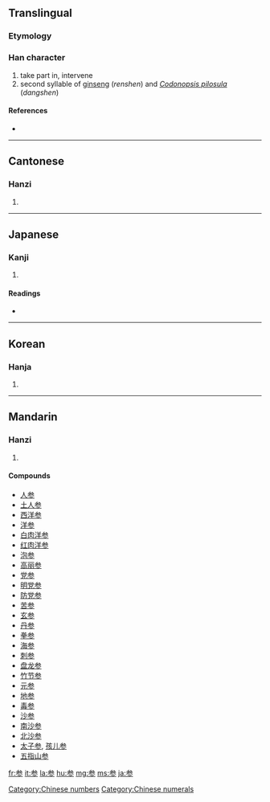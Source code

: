 {{also|參|叁|薓}}
==Translingual==

===Etymology===
{{Han simp|參}}

===Han character===
{{Han char|rn=28|rad=厶|as=06|sn=8|four=|canj=戈大竹竹竹 (IKHHH)}}

# take part in, intervene
# second syllable of [[ginseng]] (''renshen'') and ''[[Codonopsis pilosula]]'' (''dangshen'')

====References====
* {{Han ref|kx=0164.211|dkj=03090|hdz=10386.150|uh=53C2|ud=21442}}

[[Category:Chinese numbers]]
[[Category:Chinese numerals]]
----

==Cantonese==

===Hanzi===
{{yue-hanzi|jyut=|y=chaam1 sam1|tra=參}}

# {{defn|Cantonese}}

----

==Japanese==

===Kanji===
{{ja-kanji|grade=4|rs=厶06}}

# {{defn|Japanese}}

====Readings====
* {{ja-readings|on=[[さん]] (san), [[しん]] (shin)|kun=[[まいる]] (mairu), [[まじわる]] (majiwaru), [[みつ]] (mitsu)}}

----

==Korean==

===Hanja===
{{ko-hanja|hangeul=[[삼]], [[참]]|rv=sam, cham|mr=sam, ch'am}}

# {{defn|Korean}}

----

==Mandarin==

===Hanzi===
{{cmn-hanzi|tra=參|pin=[[cān]] ([[can1]]), [[shēn]] ([[shen1]])|wg=ts'an<sup>1</sup>}}

# {{defn|Mandarin}}

====Compounds====

* [[人参]]
* [[土人参]]
* [[西洋参]]
* [[洋参]]
* [[白肉洋参]]
* [[红肉洋参]]
* [[泡参]]
* [[高丽参]]
* [[党参]]
* [[明党参]]
* [[防党参]]
* [[苦参]]
* [[玄参]]
* [[丹参]]
* [[拳参]]
* [[海参]]
* [[刺参]]
* [[盘龙参]]
* [[竹节参]]
* [[元参]]
* [[地参]]
* [[毒参]]
* [[沙参]]
* [[南沙参]]
* [[北沙参]]
* [[太子参]], [[孩儿参]]
* [[五指山参]]

[[fr:参]]
[[it:参]]
[[la:参]]
[[hu:参]]
[[mg:参]]
[[ms:参]]
[[ja:参]]